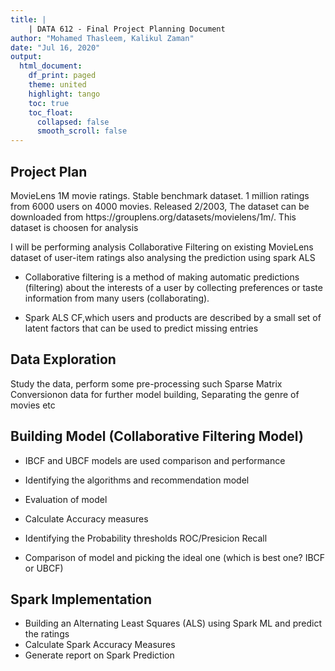 ```yaml
---
title: |
    | DATA 612 - Final Project Planning Document
author: "Mohamed Thasleem, Kalikul Zaman"
date: "Jul 16, 2020"
output: 
  html_document:
    df_print: paged
    theme: united
    highlight: tango
    toc: true
    toc_float:
      collapsed: false
      smooth_scroll: false
---
```

## Project Plan

MovieLens 1M movie ratings. Stable benchmark dataset. 1 million ratings from 6000 users on 4000 movies. Released 2/2003, The dataset can be downloaded from https://grouplens.org/datasets/movielens/1m/. This dataset is choosen for analysis

I will be performing analysis Collaborative Filtering on existing MovieLens dataset of user-item ratings also analysing the prediction using spark ALS

* Collaborative filtering is a method of making automatic predictions (filtering) about the interests of a user by collecting preferences or taste information from many users (collaborating).

* Spark ALS CF,which users and products are described by a small set of latent factors that can be used to predict missing entries

## Data Exploration

Study the data, perform some pre-processing such Sparse Matrix Conversionon  data for further model building, Separating the genre of movies etc

## Building Model (Collaborative Filtering Model)

* IBCF and UBCF models are used comparison and performance

* Identifying the algorithms and recommendation model
* Evaluation of model
* Calculate Accuracy measures
* Identifying the Probability thresholds ROC/Presicion Recall
* Comparison of model and picking the ideal one (which is best one? IBCF or UBCF)

## Spark Implementation

* Building an Alternating Least Squares (ALS) using Spark ML and predict the ratings
* Calculate Spark Accuracy Measures
* Generate report on Spark Prediction

















